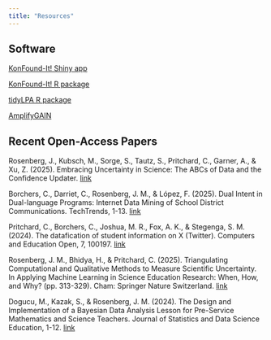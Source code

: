 ```yaml
---
title: "Resources"
---
```


## Software

[KonFound-It! Shiny app](https://konfound-project.shinyapps.io/konfound-it/)

[KonFound-It! R package](https://konfound-it.org/konfound/)

[tidyLPA R package](https://data-edu.github.io/tidyLPA/)

[AmplifyGAIN](https://www.amplifylearn.ai/amplifygain-generative-ai-for-transformative-learning/)

## Recent Open-Access Papers

Rosenberg, J., Kubsch, M., Sorge, S., Tautz, S., Pritchard, C., Garner, A., & Xu, Z. (2025). Embracing Uncertainty in Science: The ABCs of Data and the Confidence Updater. [link](https://osf.io/rg6xb/download)

Borchers, C., Darriet, C., Rosenberg, J. M., & López, F. (2025). Dual Intent in Dual-language Programs: Internet Data Mining of School District Communications. TechTrends, 1-13. [link](https://link.springer.com/content/pdf/10.1007/s11528-025-01049-1.pdf)

Pritchard, C., Borchers, C., Joshua, M. R., Fox, A. K., & Stegenga, S. M. (2024). The datafication of student information on X (Twitter). Computers and Education Open, 7, 100197. [link](https://www.sciencedirect.com/science/article/pii/S2666557324000375)

Rosenberg, J. M., Bhidya, H., & Pritchard, C. (2025). Triangulating Computational and Qualitative Methods to Measure Scientific Uncertainty. In Applying Machine Learning in Science Education Research: When, How, and Why? (pp. 313-329). Cham: Springer Nature Switzerland. [link](https://library.oapen.org/bitstream/handle/20.500.12657/99864/9783031742279.pdf?sequence=1#page=320)

Dogucu, M., Kazak, S., & Rosenberg, J. M. (2024). The Design and Implementation of a Bayesian Data Analysis Lesson for Pre-Service Mathematics and Science Teachers. Journal of Statistics and Data Science Education, 1-12. [link](https://www.tandfonline.com/doi/pdf/10.1080/26939169.2024.2362148)